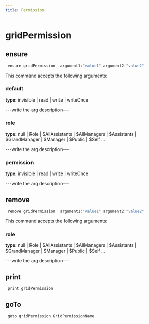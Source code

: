 ```yaml
---
title: Permission
---
```


# gridPermission

## ensure

```js filename="Terminal" copy
 ensure gridPermission  argument1:"value1" argument2:"value2"
```

This command accepts the following arguments:

### default
**type:** invisible | read | write | writeOnce

---write the arg description---

### role
**type:** null | Role | $AllAssistants | $AllManagers | $Assistants | $GrandManager | $Manager | $Public | $Self ...

---write the arg description---

### permission
**type:** invisible | read | write | writeOnce

---write the arg description---


## remove

```js filename="Terminal" copy
 remove gridPermission  argument1:"value1" argument2:"value2"
```

This command accepts the following arguments:

### role
**type:** null | Role | $AllAssistants | $AllManagers | $Assistants | $GrandManager | $Manager | $Public | $Self ...

---write the arg description---


## print

```js filename="Terminal" copy
 print gridPermission 
```


## goTo


```js filename="Terminal" copy
 goto gridPermission GridPermissionName
```

